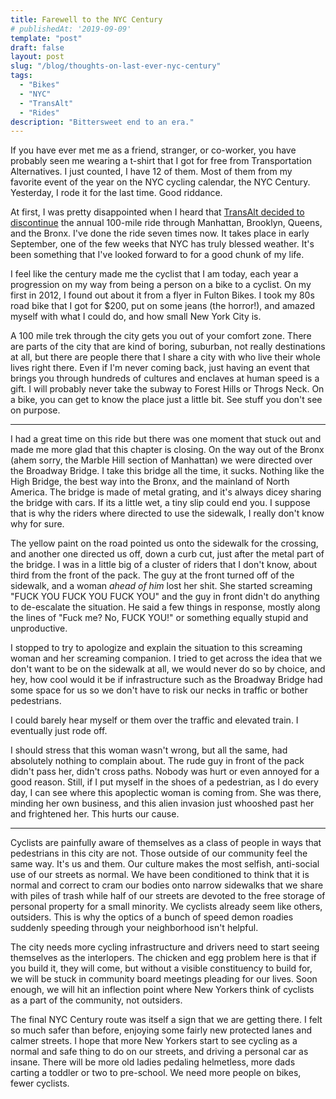 ```yaml
---
title: Farewell to the NYC Century
# publishedAt: '2019-09-09'
template: "post"
draft: false
layout: post
slug: "/blog/thoughts-on-last-ever-nyc-century"
tags:
  - "Bikes"
  - "NYC"
  - "TransAlt"
  - "Rides"
description: "Bittersweet end to an era."
---
```



If you have ever met me as a friend, stranger, or co-worker, you have probably seen me wearing a t-shirt that I got for free from Transportation Alternatives. I just counted, I have 12 of them. Most of them from my favorite event of the year on the NYC cycling calendar, the NYC Century. Yesterday, I rode it for the last time. Good riddance.

At first, I was pretty disappointed when I heard that [TransAlt decided to discontinue](https://nyc.streetsblog.org/2019/05/10/why-the-nyc-century-bike-tour-is-riding-into-the-sunset/) the annual 100-mile ride through Manhattan, Brooklyn, Queens, and the Bronx. I've done the ride seven times now. It takes place in early September, one of the few weeks that NYC has truly blessed weather. It's been something that I've looked forward to for a good chunk of my life. 

I feel like the century made me the cyclist that I am today, each year a progression on my way from being a person on a bike to a cyclist.  On my  first in 2012, I found out about it from a flyer in Fulton Bikes. I took my 80s road bike that I got for $200, put on some jeans (the horror!), and amazed myself with what I could do, and how small New York City is.

A 100 mile trek through the city gets you out of your comfort zone. There are parts of the city that are kind of boring, suburban, not really destinations at all, but there are people there that I share a city with who live their whole lives right there. Even if I'm never coming back, just having an event that brings you through hundreds of cultures and enclaves at human speed is a gift. I will probably never take the subway to Forest Hills or Throgs Neck. On a bike, you can get to know the place just a little bit. See stuff you don't see on purpose. 

-------

I had a great time on this ride but there was one moment that stuck out and made me more glad that this chapter is closing. On the way out of the Bronx (ahem sorry, the Marble Hill section of Manhattan) we were directed over the Broadway Bridge. I take this bridge all the time, it sucks. Nothing like the High Bridge, the best way into the Bronx, and the mainland of North America. The bridge is made of metal grating, and it's always dicey sharing the bridge with cars. If its a little wet, a tiny slip could end you. I suppose that is why the riders where directed to use the sidewalk, I really don't know why for sure.

The yellow paint on the road pointed us onto the sidewalk for the crossing, and another one directed us off, down a curb cut, just after the metal part of the bridge. I was in a little big of a cluster of riders that I don't know, about third from the front of the pack. The guy at the front turned off of the sidewalk, and a woman _ahead of him_ lost her shit. She started screaming "FUCK YOU FUCK YOU FUCK YOU" and the guy in front didn't do anything to de-escalate the situation. He said a few things in response, mostly along the lines of "Fuck me? No, FUCK YOU!" or something equally stupid and unproductive.

I stopped to try to apologize and explain the situation to this screaming woman and her screaming companion. I tried to get across the idea that we don't want to be on the sidewalk at all, we would never do so by choice, and hey, how cool would it be if infrastructure such as the Broadway Bridge had some space for us so we don't have to risk our necks in traffic or bother pedestrians.

I could barely hear myself or them over the traffic and elevated train. I eventually just rode off.

I should stress that this woman wasn't wrong, but all the same, had absolutely nothing to complain about. The rude guy in front of the pack didn't pass her, didn't cross paths. Nobody was hurt or even annoyed for a good reason. Still, if I put myself in the shoes of a pedestrian, as I do every day, I can see where this apoplectic woman is coming from. She was there, minding her own business, and this alien invasion just whooshed past her and frightened her. This hurts our cause.

-----------------

Cyclists are painfully aware of themselves as a class of people in ways that pedestrians in this city are not. Those outside of our community feel the same way. It's us and them. Our culture makes the most selfish, anti-social use of our streets as normal. We have been conditioned to think that it is normal and correct to cram our bodies onto narrow sidewalks that we share with piles of trash while half of our streets are devoted to the free storage of personal property for a small minority. We cyclists already seem like others, outsiders. This is why the optics of a bunch of speed demon roadies suddenly speeding through your neighborhood isn't helpful. 

The city needs more cycling infrastructure and drivers need to start seeing themselves as the interlopers. The chicken and egg problem here is that if you build it, they will come, but without a visible constituency to build for, we will be stuck in community board meetings pleading for our lives. Soon enough, we will hit an inflection point where New Yorkers think of cyclists as a part of the community, not outsiders. 

The final NYC Century route was itself a sign that we are getting there. I felt so much safer than before, enjoying some fairly new protected lanes and calmer streets. I hope that more New Yorkers start to see cycling as a normal and safe thing to do on our streets, and driving a personal car as insane. There will be more old ladies pedaling helmetless, more dads carting a toddler or two to pre-school. We need more people on bikes, fewer cyclists.